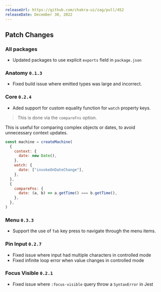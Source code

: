 ```yaml
---
releaseUrl: https://github.com/chakra-ui/zag/pull/452
releaseDate: December 30, 2022
---
```


## Patch Changes

### All packages

- Updated packages to use explicit `exports` field in `package.json`

### Anatomy `0.1.3`

- Fixed build issue where emitted types was large and incorrect.

### Core `0.2.4`

- Aded support for custom equality function for `watch` property keys.

> This is done via the `compareFns` option.

This is useful for comparing complex objects or dates, to avoid unnecessary context updates.

```js
const machine = createMachine(
  {
    context: {
      date: new Date(),
    },
    watch: {
      date: ["invokeOnDateChange"],
    },
  },
  {
    compareFns: {
      date: (a, b) => a.getTime() === b.getTime(),
    },
  },
)
```

### Menu `0.3.3`

- Support the use of `Tab` key press to navigate through the menu items.

### Pin Input `0.2.7`

- Fixed issue where input had multiple characters in controlled mode
- Fixed infinite loop error when value changes in controlled mode

### Focus Visible `0.2.1`

- Fixed issue where `:focus-visible` query throw a `SyntaxError` in Jest
